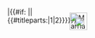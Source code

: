 <span style="display:block;width:160px;height:40px;position:relative;{{#switch:{{{align|}}}|right = margin:0 0 0 auto|center = margin:0 auto|}}"><span style="position:absolute;bottom:0px;right:2px;z-index:2;">[[File:Marriage Ring Icon.png|20px|link=]]</span><span style="position:absolute;bottom:-6px;right:-4px;z-index:1;">[[File:Marriage ring glow.png|36px|link=]]</span>{{EnemyShipCard|{{#titleparts: {{{1|Inazuma/Kai}}}|1|1}}|{{#if: {{{2|}}}|{{{2|}}}|{{#titleparts:{{{1|Inazuma/Kai}}}|1|2}}}}}}</span>
<noinclude>
{{Documentation}}
</noinclude>